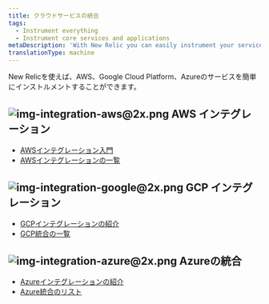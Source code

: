 ```yaml
---
title: クラウドサービスの統合
tags:
  - Instrument everything
  - Instrument core services and applications
metaDescription: 'With New Relic you can easily instrument your services in AWS, Google Cloud Platform, and Azure.'
translationType: machine
---
```





New Relicを使えば、AWS、Google Cloud Platform、Azureのサービスを簡単にインストルメントすることができます。

## <ImageSizing width="64px" height="64px" verticalAlign="middle"><img src={imgIntegrationAwsimg402X} title="img-integration-aws@2x.png" alt="img-integration-aws@2x.png"/> </ImageSizing>AWS インテグレーション

* [AWSインテグレーション入門](/docs/integrations/amazon-integrations/get-started/introduction-aws-integrations)
* [AWSインテグレーションの一覧](/docs/infrastructure/amazon-integrations/aws-integrations-list)

## <ImageSizing width="64px" height="64px" verticalAlign="middle"><img src={imgIntegrationGoogleimg402X} title="img-integration-google@2x.png" alt="img-integration-google@2x.png"/> </ImageSizing>GCP インテグレーション

* [GCPインテグレーションの紹介](/docs/integrations/google-cloud-platform-integrations/getting-started/introduction-google-cloud-platform-integrations)
* [GCP統合の一覧](/docs/integrations/google-cloud-platform-integrations/gcp-integrations-list)

## <ImageSizing width="64px" height="64px" verticalAlign="middle"><img src={imgIntegrationAzureimg402X} title="img-integration-azure@2x.png" alt="img-integration-azure@2x.png"/> </ImageSizing>Azureの統合

* [Azureインテグレーションの紹介](/docs/integrations/microsoft-azure-integrations/getting-started/introduction-azure-monitoring-integrations)
* [Azure統合のリスト](/docs/integrations/microsoft-azure-integrations/azure-integrations-list)
